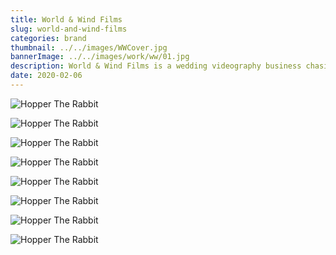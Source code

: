 ```yaml
---
title: World & Wind Films
slug: world-and-wind-films
categories: brand
thumbnail: ../../images/WWCover.jpg
bannerImage: ../../images/work/ww/01.jpg
description: World & Wind Films is a wedding videography business chasing beautiful love stories. A romantic and idyllic brand not only portrays their style of videography, but the heart and soul captured on camera.
date: 2020-02-06
---
```



![Hopper The Rabbit](../../images/work/ww/02.jpg)

![Hopper The Rabbit](../../images/work/ww/03.jpg)

![Hopper The Rabbit](../../images/work/ww/04.jpg)

![Hopper The Rabbit](../../images/work/ww/05.jpg)

![Hopper The Rabbit](../../images/work/ww/06.jpg)

![Hopper The Rabbit](../../images/work/ww/07.jpg)

![Hopper The Rabbit](../../images/work/ww/08.jpg)

![Hopper The Rabbit](../../images/work/ww/09.jpg)

